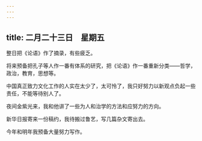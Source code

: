 ```yaml
---
---
---
```

title: 二月二十三日　星期五
---




整日把《论语》作了摘录，有些疲乏。

将来预备把孔子等人作一番有体系的研究，把《论语》作一番重新分类——哲学，政治，教育，思想等。

中国真正致力文化工作的人实在太少了，太可怜了，我只好努力以新观点负起一些责任，不能等待别人了。

夜间金紫光来，我和他讲了一些为人和治学的方法和应努力的方向。

新华日报寄来一份稿约，我待搬过鲁艺，写几篇杂文寄出去。

今年和明年我预备大量努力写作。